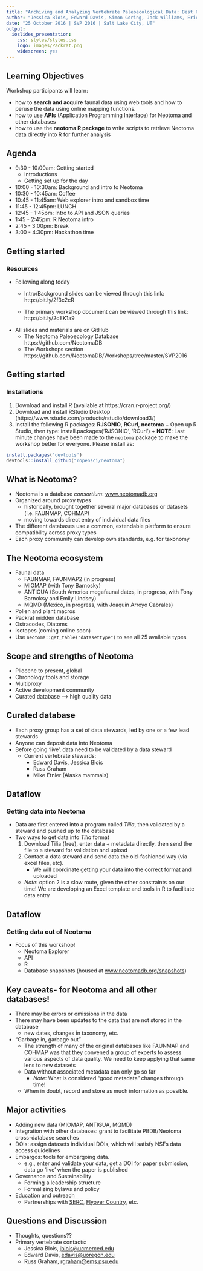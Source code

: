 ```yaml
---
title: "Archiving and Analyzing Vertebrate Paleoecological Data: Best Practices and Current Resources"
author: "Jessica Blois, Edward Davis, Simon Goring, Jack Williams, Eric C. Grimm"
date: "25 October 2016 | SVP 2016 | Salt Lake City, UT"
output: 
  ioslides_presentation:
    css: styles/styles.css
    logo: images/Packrat.png
    widescreen: yes
---
```


## Learning Objectives

Workshop participants will learn:

- how to **search and acquire** faunal data using web tools and how to peruse the data using online mapping functions. 
- how to use **APIs** (Application Programming Interface) for Neotoma and other databases
- how to use the **neotoma R package** to write scripts to retrieve Neotoma data directly into R for further analysis 


## Agenda
* 9:30 - 10:00am: Getting started
    + Introductions  
    + Getting set up for the day
* 10:00 - 10:30am: Background and intro to Neotoma
* 10:30 - 10:45am: Coffee
* 10:45 - 11:45am: Web explorer intro and sandbox time
* 11:45 - 12:45pm: LUNCH
* 12:45 - 1:45pm: Intro to API and JSON queries
* 1:45 - 2:45pm:  R Neotoma intro 
* 2:45 - 3:00pm: Break
* 3:00 - 4:30pm: Hackathon time

## Getting started
### Resources
- Following along today
    - Intro/Background slides can be viewed through this link:
    http://bit.ly/2f3c2cR
    
    - The primary workshop document can be viewed through this link:
    http://bit.ly/2dEK1a9

- All slides and materials are on GitHub
    - The Neotoma Paleoecology Database
    https://github.com/NeotomaDB
    - The Workshops section
    https://github.com/NeotomaDB/Workshops/tree/master/SVP2016

## Getting started
### Installations
  1. Download and install R (available at https://cran.r-project.org/)
  2. Download and install RStudio Desktop (https://www.rstudio.com/products/rstudio/download3/)
  3. Install the following R packages: **RJSONIO**, **RCurl**, **neotoma**
    + Open up R Studio, then type: install.packages(‘RJSONIO’, ‘RCurl’)
    + **NOTE**: Last minute changes have been made to the `neotoma` package to make the workshop better for everyone.  Please install as:
    
```R
install.packages('devtools')
devtools::install_github("ropensci/neotoma")
```
 
## What is Neotoma?
- Neotoma is a database *consortium*: [www.neotomadb.org](www.neotomadb.org)
- Organized around proxy types
    - historically, brought together several major databases or datasets (i.e. FAUNMAP, COHMAP)
    - moving towards direct entry of individual data files
- The different databases use a common, extendable platform to ensure compatibility across proxy types
- Each proxy community can develop own standards, e.g. for taxonomy

## The Neotoma ecosystem
- Faunal data
    - FAUNMAP, FAUNMAP2 (in progress)
    - MIOMAP (with Tony Barnosky)
    - ANTIGUA (South America megafaunal dates, in progress, with Tony Barnoksy and Emily Lindsey)
    - MQMD (Mexico, in progress, with Joaquin Arroyo Cabrales)
- Pollen and plant macros
- Packrat midden database
- Ostracodes, Diatoms
- Isotopes (coming online soon)
- Use `neotoma::get_table("datasettype")` to see all 25 available types

## Scope and strengths of Neotoma
- Pliocene to present, global
- Chronology tools and storage
- Multiproxy
- Active development community
- Curated database --> high quality data

## Curated database
- Each proxy group has a set of data stewards, led by one or a few lead stewards
- Anyone can deposit data into Neotoma
- Before going 'live', data need to be validated by a data steward
    - Current vertebrate stewards:
        - Edward Davis, Jessica Blois
        - Russ Graham
        - Mike Etnier (Alaska mammals)

## Dataflow
### Getting data into Neotoma
- Data are first entered into a program called *Tilia*, then validated by a steward and pushed up to the database
- Two ways to get data into *Tilia* format
    1. Download Tilia (free), enter data + metadata directly, then send the file to a steward for validation and upload
    2. Contact a data steward and send data the old-fashioned way (via excel files, etc).
        - We will coordinate getting your data into the correct format and uploaded
    - *Note*: option 2 is a slow route, given the other constraints on our time! We are developing an Excel template and tools in R to facilitate data entry  

## Dataflow
### Getting data out of Neotoma
- Focus of this workshop!
    - Neotoma Explorer
    - API
    - R
    - Database snapshots (housed at [www.neotomadb.org/snapshots](www.neotomadb.org/snapshots))

## Key caveats- for Neotoma and all other databases!
- There may be errors or omissions in the data
- There may have been updates to the data that are not stored in the database
    - new dates, changes in taxonomy, etc.
- "Garbage in, garbage out" 
    - The strength of many of the original databases like FAUNMAP and COHMAP was that they convened a group of experts to assess various aspects of data quality. We need to keep applying that same lens to new datasets
    - Data without associated metadata can only go so far
        - *Note*: What is considered "good metadata" changes through time! 
    - When in doubt, record and store as much information as possible.

## Major activities
- Adding new data (MIOMAP, ANTIGUA, MQMD)
- Integration with other databases: grant to facilitate PBDB/Neotoma cross-database searches
- DOIs: assign datasets individual DOIs, which will satisfy NSFs data access guidelines
- Embargos: tools for embargoing data.
    - e.g., enter and validate your data, get a DOI for paper submission, data go 'live' when the paper is published
- Governance and Sustainability
    - Forming a leadership structure
    - Formalizing bylaws and policy
- Education and outreach
    - Partnerships with [SERC](http://serc.carleton.edu/index.html), [Flyover Country](http://fc.umn.edu/), etc.

## Questions and Discussion
- Thoughts, questions??
- Primary vertebrate contacts:
    - Jessica Blois, [jblois@ucmerced.edu](mailto:jblois@ucmerced.edu)
    - Edward Davis, [edavis@uoregon.edu](mailto:edavis@uoregon.edu)
    - Russ Graham, [rgraham@ems.psu.edu](mailto:rgraham@ems.psu.edu)
